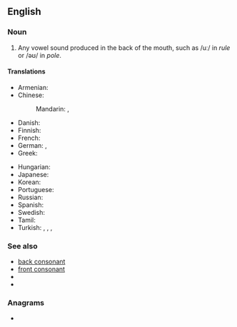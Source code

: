 ==English==
{{wikipedia}}

===Noun===
{{en-noun}}

# {{lb|en|phonetics}} Any vowel sound produced in the back of the mouth, such as /uː/ in ''rule'' or /əʊ/ in ''pole''.
#: {{synonyms|en|dark vowel}}

====Translations====
{{trans-top|any vowel sound produced in the back of the mouth}}
* Armenian: {{t+|hy|ետին շարքի ձայնավոր|sc=Armn}}
* Chinese:
*: Mandarin: {{t+|cmn|後元音|sc=Hani}}, {{t+|cmn|后元音|tr=hòuyuányīn|sc=Hani}}
* Danish: {{t|da|bagtungevokal|c}}
* Finnish: {{t+|fi|takavokaali}}
* French: {{t+|fr|voyelle postérieure|f}}
* German: {{t|de|Hinterzungenvokal|m}}, {{t|de|hinterer Vokal|m}}
* Greek: {{t|el|[[πίσω]] [[φωνήεν]]|n}}
{{trans-mid}}
* Hungarian: {{t|hu|[[mély]] [[hangrendű]], [[hátul]] [[képzett]], [[veláris]], ''or rarely'' [[hátsó]]  [[nyelvállású]] [[magánhangzó]]}}
* Japanese: {{t|ja|後舌母音|tr=atojitaboin|sc=Jpan}}
* Korean: {{t+|ko|후설모음|sc=Kore}}
* Portuguese: {{t|pt|vogal posterior|f}}
* Russian: {{t|ru|гла́сный за́днего ря́да|m}}
* Spanish: {{t|es|vocal posterior|m}}
* Swedish: {{t|sv|bakre vokal}}
* Tamil: {{t|ta|பின்னுயிர்|sc=Taml}}
* Turkish: {{t+|tr|kalın ünlü}}, {{t+|tr|kalın sesli}}, {{t|tr|art ünlü}}, {{t|tr|art sesli}}
{{trans-bottom}}

===See also===
* [[back consonant]]
* [[front consonant]]
* {{l|en|front vowel}}
* {{l|en|vowel harmony}}

===Anagrams===
* {{anagrams|en|a=abceklovw|waveblock}}